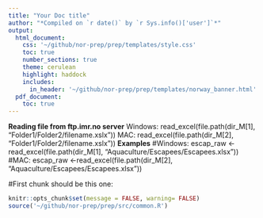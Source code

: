 ```yaml
---
title: "Your Doc title"
author: "*Compiled on `r date()` by `r Sys.info()['user']`*"
output: 
  html_document:
    css: '~/github/nor-prep/prep/templates/style.css'
    toc: true
    number_sections: true
    theme: cerulean
    highlight: haddock
    includes: 
      in_header: '~/github/nor-prep/prep/templates/norway_banner.html'
  pdf_document:
    toc: true
---
```


**Reading file from ftp.imr.no server**
Windows: read_excel(file.path(dir_M[1], "Folder1/Folder2/filename.xslx"))
MAC:  read_excel(file.path(dir_M[2], "Folder1/Folder2/filename.xslx"))
**Examples**
#Windows: 
escap_raw <-read_excel(file.path(dir_M[1], "Aquaculture/Escapees/Escapees.xlsx"))
#MAC: 
escap_raw <-read_excel(file.path(dir_M[2], "Aquaculture/Escapees/Escapees.xlsx"))

#First chunk should be this one:
```r
knitr::opts_chunk$set(message = FALSE, warning= FALSE)
source('~/github/nor-prep/prep/src/common.R')
```